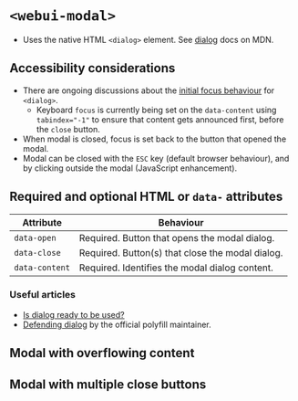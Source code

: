 
<Meta of={WebUIModal} />

# `<webui-modal>`
- Uses the native HTML `<dialog>` element. See [dialog](https://developer.mozilla.org/en-US/docs/Web/HTML/Element/dialog) docs on MDN.

## Accessibility considerations
- There are ongoing discussions about the [initial focus behaviour](https://github.com/whatwg/html/wiki/dialog--initial-focus,-a-proposal) for `<dialog>`.
    - Keyboard `focus` is currently being set on the `data-content` using `tabindex="-1"` to ensure that content gets announced first, before the `close` button.
- When modal is closed, focus is set back to the button that opened the modal.
- Modal can be closed with the `ESC` key (default browser behaviour), and by clicking outside the modal (JavaScript enhancement).

## Required and optional HTML  or `data-` attributes

Attribute | Behaviour
--- | ---
`data-open` | Required. Button that opens the modal dialog.
`data-close` | Required. Button(s) that close the modal dialog.
`data-content` | Required. Identifies the modal dialog content.

### Useful articles
- [Is dialog ready to be used?](https://www.scottohara.me/blog/2019/03/05/open-dialog.html)
- [Defending dialog](https://whistlr.info/2021/in-defence-of-dialog/) by the official polyfill maintainer.

<Canvas of={WebUIModal.WebUIModal} />

## Modal with overflowing content
<Canvas of={WebUIModal.WebUIModalOverflow} />

## Modal with multiple close buttons
<Canvas of={WebUIModal.WebUIModalMultipleCloseButtons} />
